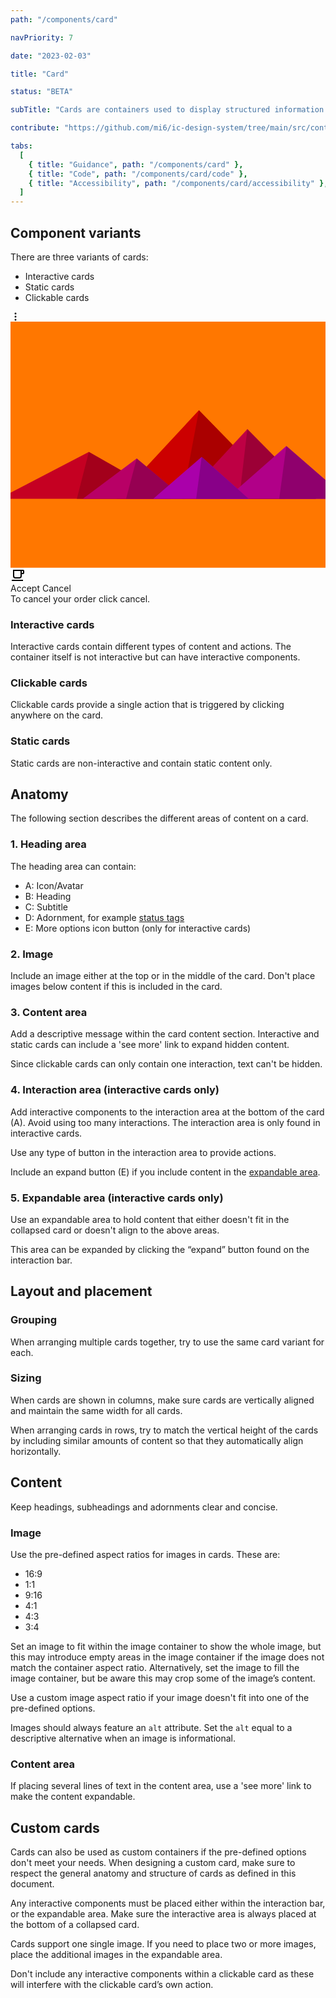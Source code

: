 ```yaml
---
path: "/components/card"

navPriority: 7

date: "2023-02-03"

title: "Card"

status: "BETA"

subTitle: "Cards are containers used to display structured information or interactive content."

contribute: "https://github.com/mi6/ic-design-system/tree/main/src/content/structured/components/card"

tabs:
  [
    { title: "Guidance", path: "/components/card" },
    { title: "Code", path: "/components/card/code" },
    { title: "Accessibility", path: "/components/card/accessibility" },
  ]
---
```



## Component variants

There are three variants of cards:

- Interactive cards
- Static cards
- Clickable cards

<ComponentPreview>
  <IcCard
    heading="Americano order"
    subheading="Name: Michael"
    message="Extras: Double espresso shot and oat milk."
    expandable
    style={{ width: "360px" }}
  >
    <IcStatusTag slot="adornment" status="warning" label="In Progress" small />
    <IcButton variant="icon" title="More information" slot="interaction-button">
      <svg
        slot="icon"
        xmlns="http://www.w3.org/2000/svg"
        width="16"
        height="16"
        fill="currentColor"
        class="bi bi-three-dots-vertical"
        viewBox="0 0 16 16"
      >
        <path d="M9.5 13a1.5 1.5 0 1 1-3 0 1.5 1.5 0 0 1 3 0zm0-5a1.5 1.5 0 1 1-3 0 1.5 1.5 0 0 1 3 0zm0-5a1.5 1.5 0 1 1-3 0 1.5 1.5 0 0 1 3 0z" />
      </svg>
    </IcButton>
    <svg
      slot="image-mid"
      style={{
        height: "100%",
        width: "100%",
        maxHeight: "20.375rem",
        maxWidth: "20.375rem",
      }}
      viewBox="0 0 1600 1250"
    >
      <rect fill="#ff7700" width="1600" height="1600" y="-350" />
      <polygon fill="#cc0000" points="957 450 539 900 1396 900" />
      <polygon fill="#aa0000" points="957 450 872.9 900 1396 900" />
      <polygon fill="#c50022" points="-60 900 398 662 816 900" />
      <polygon fill="#a3001b" points="337 900 398 662 816 900" />
      <polygon fill="#be0044" points="1203 546 1552 900 876 900" />
      <polygon fill="#9c0036" points="1203 546 1552 900 1162 900" />
      <polygon fill="#b80066" points="641 695 886 900 367 900" />
      <polygon fill="#960052" points="587 900 641 695 886 900" />
      <polygon fill="#b10088" points="1710 900 1401 632 1096 900" />
      <polygon fill="#8f006d" points="1710 900 1401 632 1365 900" />
      <polygon fill="#aa00aa" points="1210 900 971 687 725 900" />
      <polygon fill="#880088" points="943 900 1210 900 971 687" />
    </svg>
    <svg
      slot="icon"
      xmlns="http://www.w3.org/2000/svg"
      height="24px"
      viewBox="0 0 24 24"
      width="24px"
      fill="#000000"
    >
      <path d="M2,21V19H20V21H2M20,8V5H18V8H20M20,3A2,2 0 0,1 22,5V8A2,2 0 0,1 20,10H18V13A4,4 0 0,1 14,17H8A4,4 0 0,1 4,13V3H20M16,5H6V13A2,2 0 0,0 8,15H14A2,2 0 0,0 16,13V5Z" />
    </svg>
    <div slot="interaction-controls" style={{ display: "flex", gap: "16px" }}>
      <IcButton variant="primary">Accept</IcButton>
      <IcButton variant="secondary">Cancel</IcButton>
    </div>
    <IcTypography slot="expanded-content" variant="body">
      To cancel your order click cancel.
    </IcTypography>
  </IcCard>
</ComponentPreview>

### Interactive cards

Interactive cards contain different types of content and actions. The container itself is not interactive but can have interactive components.

### Clickable cards

Clickable cards provide a single action that is triggered by clicking anywhere on the card.

### Static cards

Static cards are non-interactive and contain static content only.

## Anatomy

The following section describes the different areas of content on a card.

<DoDontCaution
  imageSrc={cardsFig1}
  imageAlt="A diagram showing the positioning of the different areas within a card. The areas are a heading area, an image area, a content area, an interaction area, and an expandable area."
  state="none"
  caption="A card includes a heading area, an image area, a content area, an interaction area and an expandable area."
/>

### 1. Heading area

<DoDontCaution
  imageSrc={cardsFig2}
  imageAlt="A diagram showing the positioning of the different sections within the heading area. The area is split up into three different rows. The first row houses section 'A' on the left, section 'B' in the middle, and section 'E' on the right. The second row houses section 'C', and the third row houses section 'D'."
  state="none"
  caption="A card's heading area includes five elements."
/>

The heading area can contain:

- A: Icon/Avatar
- B: Heading
- C: Subtitle
- D: Adornment, for example [status tags](/components/status-tag)
- E: More options icon button (only for interactive cards)

### 2. Image

Include an image either at the top or in the middle of the card. Don't place images below content if this is included in the card.

<DoubleDoDontCaution>
  <DoDontCaution
    imageSrc={cardsFig3}
    imageAlt="Two example cards vertically aligned, where the top card displays an image above the heading area and content area, and the bottom card displays an image below the heading area and above the content area."
    state="good"
    caption="Place images either at the top or in the middle of cards if content is present."
  />
  <DoDontCaution
    imageSrc={cardsFig4}
    imageAlt="An example card where an image is displayed below the heading and content area."
    state="bad"
    caption="Don't place images below content."
  />
</DoubleDoDontCaution>

### 3. Content area

Add a descriptive message within the card content section. Interactive and static cards can include a 'see more' link to expand hidden content.

Since clickable cards can only contain one interaction, text can't be hidden.

### 4. Interaction area (interactive cards only)

<DoDontCaution
  imageSrc={cardsFig5}
  imageAlt="A diagram showing the positioning of the different sections within the interaction area. The area features one row with two different sections, 'A' on the left and 'E' on the far right."
  state="none"
  caption="A card's interaction area includes two elements."
/>

Add interactive components to the interaction area at the bottom of the card (A). Avoid using too many interactions. The interaction area is only found in interactive cards.

Use any type of button in the interaction area to provide actions.

Include an expand button (E) if you include content in the [expandable area](/components/card#5-expandable-area-interactive-cards-only).

### 5. Expandable area (interactive cards only)

Use an expandable area to hold content that either doesn't fit in the collapsed card or doesn't align to the above areas.

This area can be expanded by clicking the “expand” button found on the interaction bar.

## Layout and placement

### Grouping

When arranging multiple cards together, try to use the same card variant for each.

<DoDontCaution
  imageSrc={cardsFig6}
  imageAlt="An image showing a three static cards, one interactive card, and one clickable card arranged in a group."
  state="caution"
  caption="Avoid mixing card variants when arranged in a group."
/>

### Sizing

When cards are shown in columns, make sure cards are vertically aligned and maintain the same width for all cards.

When arranging cards in rows, try to match the vertical height of the cards by including similar amounts of content so that they automatically align horizontally.

<DoDontCaution
  imageSrc={cardsFig7}
  imageAlt="An image showing six cards arranged into three rows and two columns, and the width of the cards changes for each row."
  state="bad"
  caption="Don't vertically align cards with different widths."
/>

## Content

Keep headings, subheadings and adornments clear and concise.

### Image

Use the pre-defined aspect ratios for images in cards. These are:

- 16:9
- 1:1
- 9:16
- 4:1
- 4:3
- 3:4

Set an image to fit within the image container to show the whole image, but this may introduce empty areas in the image container if the image does not match the container aspect ratio. Alternatively, set the image to fill the image container, but be aware this may crop some of the image’s content.

Use a custom image aspect ratio if your image doesn't fit into one of the pre-defined options.

Images should always feature an `alt` attribute. Set the `alt` equal to a descriptive alternative when an image is informational.

### Content area

If placing several lines of text in the content area, use a 'see more' link to make the content expandable.

<DoubleDoDontCaution>
  <DoDontCaution
    imageSrc={cardsFig10}
    imageAlt="An example card titled ‘Your order' with two rows of content in the content area. The second line displays truncated content and a 'see more' clickable text button."
    state="good"
    caption="Use a ‘see more’ link when adding long text to the content area."
  />
  <DoDontCaution
    imageSrc={cardsFig11}
    imageAlt="An example card titled 'Your order' with nine rows of content in the content area."
    state="caution"
    caption="Avoid displaying lengthy descriptions in the content area."
  />
</DoubleDoDontCaution>

## Custom cards

Cards can also be used as custom containers if the pre-defined options don't meet your needs. When designing a custom card, make sure to respect the general anatomy and structure of cards as defined in this document.

Any interactive components must be placed either within the interaction bar, or the expandable area. Make sure the interactive area is always placed at the bottom of a collapsed card.

Cards support one single image. If you need to place two or more images, place the additional images in the expandable area.

Don't include any interactive components within a clickable card as these will interfere with the clickable card’s own action.
